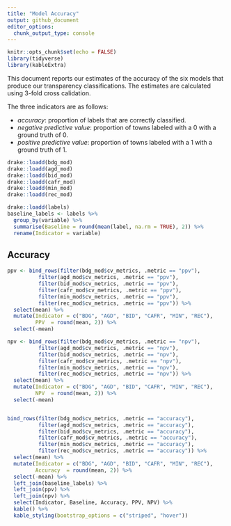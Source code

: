 ```yaml
---
title: "Model Accuracy"
output: github_document
editor_options: 
  chunk_output_type: console
---
```


```r
knitr::opts_chunk$set(echo = FALSE)
library(tidyverse)
library(kableExtra)
```

This document reports our estimates of the accuracy of the six models that produce our transparency classifications. The estimates are calculated using 3-fold cross calidation. 

The three indicators are as follows:

  - *accuracy*: proportion of labels that are correctly classified. 
  - *negative predictive value*: proportion of towns labeled with a 0  with a ground truth of 0. 
  - *positive predictive value*: proportion of towns labeled with a 1 with a ground truth of 1.


```r
drake::loadd(bdg_mod)
drake::loadd(agd_mod)
drake::loadd(bid_mod)
drake::loadd(cafr_mod)
drake::loadd(min_mod)
drake::loadd(rec_mod)

drake::loadd(labels)
baseline_labels <- labels %>%
  group_by(variable) %>%
  summarise(Baseline = round(mean(label, na.rm = TRUE), 2)) %>%
  rename(Indicator = variable)
```

## Accuracy

```r
ppv <- bind_rows(filter(bdg_mod$cv_metrics, .metric == "ppv"),
          filter(agd_mod$cv_metrics, .metric == "ppv"),
          filter(bid_mod$cv_metrics, .metric == "ppv"),
          filter(cafr_mod$cv_metrics, .metric == "ppv"),
          filter(min_mod$cv_metrics, .metric == "ppv"),
          filter(rec_mod$cv_metrics, .metric == "ppv")) %>%
  select(mean) %>%
  mutate(Indicator = c("BDG", "AGD", "BID", "CAFR", "MIN", "REC"),
         PPV  = round(mean, 2)) %>%
  select(-mean)

npv <- bind_rows(filter(bdg_mod$cv_metrics, .metric == "npv"),
          filter(agd_mod$cv_metrics, .metric == "npv"),
          filter(bid_mod$cv_metrics, .metric == "npv"),
          filter(cafr_mod$cv_metrics, .metric == "npv"),
          filter(min_mod$cv_metrics, .metric == "npv"),
          filter(rec_mod$cv_metrics, .metric == "npv")) %>%
  select(mean) %>%
  mutate(Indicator = c("BDG", "AGD", "BID", "CAFR", "MIN", "REC"),
         NPV  = round(mean, 2)) %>%
  select(-mean)


bind_rows(filter(bdg_mod$cv_metrics, .metric == "accuracy"),
          filter(agd_mod$cv_metrics, .metric == "accuracy"),
          filter(bid_mod$cv_metrics, .metric == "accuracy"),
          filter(cafr_mod$cv_metrics, .metric == "accuracy"),
          filter(min_mod$cv_metrics, .metric == "accuracy"),
          filter(rec_mod$cv_metrics, .metric == "accuracy")) %>%
  select(mean) %>%
  mutate(Indicator = c("BDG", "AGD", "BID", "CAFR", "MIN", "REC"),
         Accuracy  = round(mean, 2)) %>%
  select(-mean) %>%
  left_join(baseline_labels) %>%
  left_join(ppv) %>% 
  left_join(npv) %>%
  select(Indicator, Baseline, Accuracy, PPV, NPV) %>%
  kable() %>%
  kable_styling(bootstrap_options = c("striped", "hover"))

```

